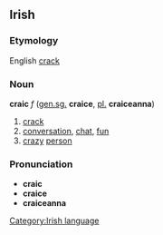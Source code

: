==Irish==
===Etymology===
English [[crack]]

===Noun===
'''craic''' ''f'' ([[genitive|gen.]][[singular|sg.]] '''craice''', [[plural|pl.]] '''craiceanna''')

# [[crack]]
# [[conversation]], [[chat]], [[fun]]
# [[crazy]] [[person]]

===Pronunciation===
*'''craic''' {{IPA|[krak&#690;]}}
*'''craice''' {{IPA|[krak&#690;&#601;]}}
*'''craiceanna''' {{IPA|[krak&#690;&#601;n&#601;]}}

[[Category:Irish language]]